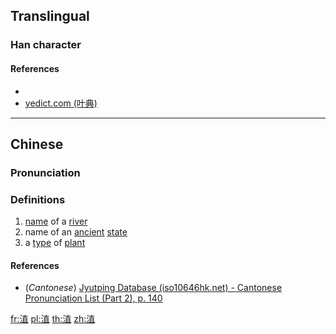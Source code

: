 {{character info/new}}
==Translingual==

===Han character===
{{Han char|rn=85|rad=水|as=08|sn=11|four=34116|canj=EJBM|ids=⿰氵直}}

====References====
* {{Han ref|kx=0629.250|dkj=17637|dj=1031.160|hdz=31642.030|uh=6DD4|ud=28116|bh=D5EA|bd=54762}}
* [http://yedict.com/htm/6D/6DD4.htm yedict.com (叶典)]

----

==Chinese==
{{zh-forms}}

===Pronunciation===
{{zh-pron
|m=zhí
|c=zik6
|mc=y
|oc=y
|ma=
|cat=pn
}}

===Definitions===
{{zh-hanzi}}

# [[name]] of a [[river]]
# name of an [[ancient]] [[state]]
# a [[type]] of [[plant]]

====References====
* (''Cantonese'') [http://www.iso10646hk.net/jp/document/download.jsp Jyutping Database (iso10646hk.net) - Cantonese Pronunciation List (Part 2), p. 140]

[[fr:淔]]
[[pl:淔]]
[[th:淔]]
[[zh:淔]]